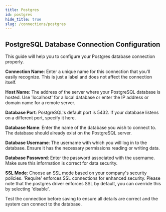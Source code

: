 ```yaml
---
title: Postgres
id: postgres
hide_title: true
slug: /connections/postgres
---
```




<DocPageHeader
  title="Postgres"
  subtitle="Neosync is an open-source, developer-first product that allows you to create anonymized, secure test data that you can sync across all of your environments for high quality local, stage and CI testing."
/>

## PostgreSQL Database Connection Configuration

<DocsImage href="https://assets.nucleuscloud.com/neosync/docs/postgres.png" />

This guide will help you to configure your Postgres database connection properly.

**Connection Name**: Enter a unique name for this connection that you'll easily recognize. This is just a label and does not affect the connection itself.

**Host Name**: The address of the server where your PostgreSQL database is hosted. Use 'localhost' for a local database or enter the IP address or domain name for a remote server.

**Database Port**: PostgreSQL's default port is 5432. If your database listens on a different port, specify it here.

**Database Name**: Enter the name of the database you wish to connect to. The database should already exist on the PostgreSQL server.

**Database Username**: The username with which you will log in to the database. Ensure it has the necessary permissions reading or writing data.

**Database Password**: Enter the password associated with the username. Make sure this information is correct for data security.

**SSL Mode**: Choose an SSL mode based on your company's security policies. 'Require' enforces SSL connections for enhanced security. Please note that the postgres driver enforces SSL by default, you can override this by selecting 'disable'.

Test the connection before saving to ensure all details are correct and the system can connect to the database.
